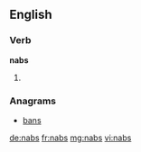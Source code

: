 ==English==

===Verb===
'''nabs'''

# {{past of|[[nab]]}}

===Anagrams===
* [[bans#English|bans]]

[[de:nabs]]
[[fr:nabs]]
[[mg:nabs]]
[[vi:nabs]]